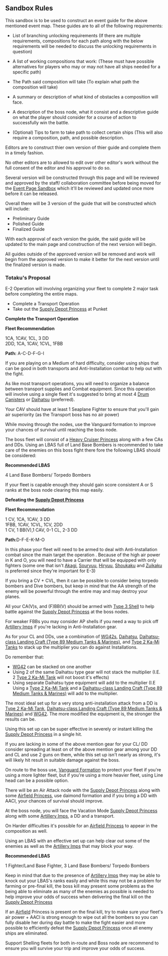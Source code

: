==Sandbox Rules==
This sandbox is to be used to construct an event guide for the above mentioned event map. These guides are to all of the following requirements:

* List of branching unlocking requirements (If there are multiple requirements, compositions for each path along with the below requirements will be needed to discuss the unlocking requirements in question)

* A list of working compositions that work: (These must have possible alternatives for players who may or may not have all ships needed for a specific path)

* The Path said composition will take (To explain what path the composition will take)

* A summary or description of what kind of obstacles a composition will face.

* A description of the boss node, what it consist and a descriptive guide on what the player should consider for a course of action to successfully win the battle.

* (Optional) Tips to farm to take path to collect certain ships (This will also require a composition, path, and possible description.

Editors are to construct thier own version of thier guide and complete them in a timely fashion. 

No other editors are to allowed to edit over other editor's work without the full consent of the editor and his approval to do so. 

Several version will be constructed through this page and will be reviewed and approved by the staff/ collaboration committee before being moved for the [[Sandbox/Summer 2018 Event|Event Page Sandbox]] which it'll be reviewed and updated once more before it can be released.

Overall there will be 3 version of the guide that will be constructed which will include:

*Preliminary Guide
*Polished Guide
*Finalized Guide

With each approval of each version the guide, the said guide will be updated to the main page and construction of the next version will begin.

All guides outside of the approved version will be removed and work will begin from the approved version to make it better for the next version until the finalized version is made.

===Totaku's Proposal===

E-2 Operation will involving organizing your fleet to complete 2 major task before completing the entire maps.

* Complete a Transport Operation
* Take out the [[Supply Depot Princess]] at Punket

'''Complete the Transport Operation'''

'''Fleet Recommendation'''

1CA, 1CAV, 1CL, 3 DD<br>
2DD, 1CA, 1CAV, 1CVL, 1FBB

'''Path: ''' A-C-D-F-G-I

If you are playing on a Medium of hard difficulty, consider using ships that can be good in both transports and Anti-Installation combat to help out with the fight.

As like most transport operations, you will need to organize a balance between transport supplies and Combat equipment. Since this operation will involve using a single fleet it's suggested to bring at most 4 [[Drum Canister]]s or [[Daihatsu]] (preferred). 

Your CAV should have at least 1 Seaplane Fighter to ensure that you'll gain air superiority (as the Transport boss has no air power)

While moving through the nodes, use the Vanguard formation to improve your chances of survival until reaching the boss node.

The boss fleet will consist of a [[Heavy Cruiser Princess]] along with a few CAs and DDs. Using an LBAS full of Land Base Bombers is recommended to take care of the enemies on this boss fight there fore the following LBAS should be considered:

'''Recommended LBAS'''

4 Land Base Bombers/ Torpedo Bombers

If your fleet is capable enough they should gain score consistent A or S ranks at the boss node clearing this map easily.

'''Defeating the [[Supply Depot Princess]]'''

'''Fleet Recommendation'''

1 CV, 1CA, 1CAV, 3 DD<br>
1FBB, 1CAV, 1CVL, 1CV, 2DD <br>
1 CV, 1 BB(V),1 CAV, 0-1 CL, 2-3 DD


'''Path: '''D-F-E-K-M-O

In this phase your fleet will need to be armed to deal with Anti-Installation combat since the main target the operation . Because of the high air power in K and O, you will need to have a Carrier that will be equipped with only fighters (some one that isn't [[Akagi]], [[Souryuu]], [[Hiryuu]], [[Shoukaku]] and [[Zuikaku]] is preferred since they're important for E-3)

If you bring a CV + CVL, then it can be possible to consider being torpedo bombers and Dive bombers, but keep in mind that the AA strength of the enemy will be powerful through the entire may and may destroy your planes. 

All your CA(V)s, and (F)BB(V) should be armed with [[Type 3 Shell]] to help battle against the [[Supply Depot Princess]] at the boss nodes.

For weaker FBBs you may consider AP shells if you need a way to pick off [[Artillery Imps]] if you're lacking in Anti-Installation gear.

As for your CL and DDs, use a combination of [[WG42]]s, [[Daihatsu]], [[Daihatsu-class Landing Craft (Type 89 Medium Tanks & Marines)]], and [[Type 2 Ka-Mi Tank]]s to stack up the multiplier you can do against Installations.

Do remember that:
* [[WG42]] can be stacked on one another
* Using 2 of the same Daihatsu type gear will not stack the multiplier (I.E. 2 [[Type 2 Ka-Mi Tank]] will not boost it's effects)
*Using separate Daihatsu type equipment will add to the multiplier (I.E Using a [[Type 2 Ka-Mi Tank]] and a [[Daihatsu-class Landing Craft (Type 89 Medium Tanks & Marines)]] will add to the multiplier.

The most ideal set up for a very stong anti-installation attack from a DD is [[Type 2 Ka-Mi Tank]], [[Daihatsu-class Landing Craft (Type 89 Medium Tanks & Marines)]] and [[WG42]]. The more modified the equipment is, the stronger the results can be. 

Using this set up can be super effective in severely or instant killing the [[Supply Depot Princess]] in a single hit.

If you are lacking in some of the above mention gear for your CL/ DD consider spreading at least on of the above mention gear among your DD and CL and use 2 guns on them, while this set up isn't nearly as strong, it's will likely hit result in suitable damage against the boss.

On route to the boss use, [[Vanguard Formation]] to protect your fleet if you're using a more lighter fleet, but if you're using a more heavier fleet, using Line head can be a possible option.

There will be an Air Attack node with the [[Supply Depot Princess]] along with some [[Airfield Princess]], use daimond formation and if you bring a DD with AACI, your chances of survival should improve.

At the boss node, you will face the Vacation Mode [[Supply Depot Princess]] along with some [[Artillery Imp]]s, a DD and a transport. 

On Harder difficulties it's possible for an [[Airfield Princess]] to appear in the composition as well.

Using an LBAS with an effective set up can help clear out some of the enemies as well as the [[Artillery Imp]]s that may block your way.

'''Recommended LBAS'''

1 Fighter/Land Base Fighter, 3 Land Base Bombers/ Torpedo Bombers

Keep in mind that due to the presence of [[Artillery Imp]]s they may be able to knock out your LBAS's ranks easily and while this may not be a problem for farming or pre-final kill, the boss kill may present some problems as the being able to eliminate as many of the enemies as possible is needed to help improve your odds of success when delivering the final kill on the [[Supply Depot Princess]]

If an [[Airfield]] Princess is present on the final kill, try to make sure your fleet's air power + AACI is strong enough to wipe out all the bombers so you can fully disable her during day battle to make the fight easier and more possible to efficiently defeat the [[Supply Depot Princess]] once all enemy ships are eliminated.

Support Shelling fleets for both in-route and Boss node are recommend to ensure you will survive your trip and improve your odds of success.